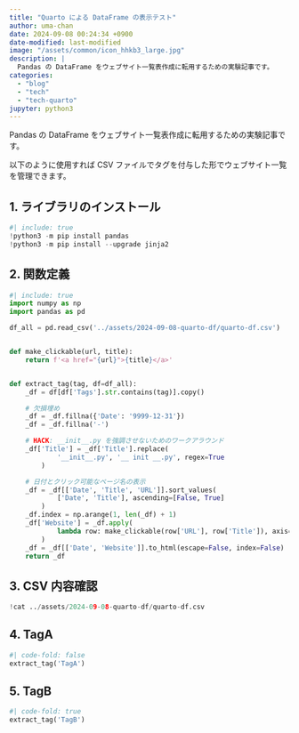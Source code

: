 ```yaml
---
title: "Quarto による DataFrame の表示テスト"
author: uma-chan
date: 2024-09-08 00:24:34 +0900
date-modified: last-modified
image: "/assets/common/icon_hhkb3_large.jpg"
description: |
  Pandas の DataFrame をウェブサイト一覧表作成に転用するための実験記事です。
categories:
  - "blog"
  - "tech"
  - "tech-quarto"
jupyter: python3
---
```


Pandas の DataFrame をウェブサイト一覧表作成に転用するための実験記事です。

以下のように使用すれば CSV ファイルでタグを付与した形でウェブサイト一覧を管理できます。

## 1. ライブラリのインストール

```.py
#| include: true
!python3 -m pip install pandas
!python3 -m pip install --upgrade jinja2
```

## 2. 関数定義

```.py
#| include: true
import numpy as np
import pandas as pd

df_all = pd.read_csv('../assets/2024-09-08-quarto-df/quarto-df.csv')


def make_clickable(url, title):
    return f'<a href="{url}">{title}</a>'


def extract_tag(tag, df=df_all):
    _df = df[df['Tags'].str.contains(tag)].copy()

    # 欠損埋め
    _df = _df.fillna({'Date': '9999-12-31'})
    _df = _df.fillna('-')

    # HACK: __init__.py を強調させないためのワークアラウンド
    _df['Title'] = _df['Title'].replace(
            '__init__.py', '__ init __.py', regex=True
        )

    # 日付とクリック可能なページ名の表示
    _df = _df[['Date', 'Title', 'URL']].sort_values(
            ['Date', 'Title'], ascending=[False, True]
        )
    _df.index = np.arange(1, len(_df) + 1)
    _df['Website'] = _df.apply(
            lambda row: make_clickable(row['URL'], row['Title']), axis=1
        )
    _df = _df[['Date', 'Website']].to_html(escape=False, index=False)
    return _df
```

## 3. CSV 内容確認

```.py
!cat ../assets/2024-09-08-quarto-df/quarto-df.csv
```

## 4. TagA

```.py
#| code-fold: false
extract_tag('TagA')
```

## 5. TagB

```.py
#| code-fold: true
extract_tag('TagB')
```
